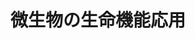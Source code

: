 ﻿---
title: "微生物の生命機能応用"
category: "生命理工学院"
vol: 89
interviewee: "福居 俊昭"
url: "http://www.fukui.bio.titech.ac.jp/"
tags: ["生物","合成","生命","微生物","遺伝子"]
pdf: "89-5-hukui.pdf"
career: ""
pdfurl: "89-5-hukui/89-5-hukui.pdf"
preface: "世界にはさまざまな微生物が存在し、それらのもつ機能を人々は利用してきた。最近では、その機能を遺伝子に着目して解明することができ、微生物の持つ酵素などを産業に応用できると期待されている。福居研究室では、海底火山に生息している微生物の生体機能や酵素の解明と生分解性プラスチックの微生物合成の研究をしている。本稿ではこれらの研究について紹介する。"
---
